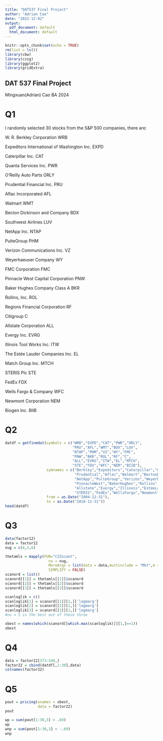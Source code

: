 ```yaml
---
title: "DAT537 Final Project"
author: "Adrian Cao"
date: "2022-12-02"
output:
  pdf_document: default
  html_document: default
---
```


```r
knitr::opts_chunk$set(echo = TRUE)
rm(list = ls())
library(cbw)
library(czzg)
library(ggplot2)
library(gridExtra)
```

## DAT 537 Final Project

Mingxuan(Adrian) Cao BA 2024

\newpage

# Q1

I randomly selected 30 stocks from the S&P 500 companies, there are:

W. R. Berkley Corporation WRB

Expeditors International of Washington Inc. EXPD

Caterpillar Inc. CAT

Quanta Services Inc. PWR

O'Reilly Auto Parts ORLY

Prudential Financial Inc. PRU

Aflac Incorporated AFL

Walmart WMT

Becton Dickinson and Company BDX

Southwest Airlines LUV

NetApp Inc. NTAP

PulteGroup PHM

Verizon Communications Inc. VZ

Weyerhaeuser Company WY

FMC Corporation FMC

Pinnacle West Capital Corporation PNW

Baker Hughes Company Class A BKR

Rollins, Inc. ROL

Regions Financial Corporation RF

Citigroup C

Allstate Corporation ALL

Evergy Inc. EVRG

Illinois Tool Works Inc. ITW

The Estée Lauder Companies Inc. EL

Match Group Inc. MTCH

STERIS Plc STE

FedEx FDX

Wells Fargo & Company WFC

Newmont Corporation NEM

Biogen Inc. BIIB

# Q2

```r
datdf = getfinmdat(symbols = c("WRB","EXPD","CAT","PWR","ORLY",
                               "PRU","AFL","WMT","BDX","LUV",
                               "NTAP","PHM","VZ","WY","FMC",
                               "PNW","BKR","ROL","RF","C",
                               "ALL","EVRG","ITW","EL","MTCH",
                               "STE","FDX","WFC","NEM","BIIB"),
                   symnames = c("Berkley","Expeditors","Caterpillar","Quanta","OReilly",
                                "Prudential","Aflac","Walmart","BectonDickinson","Southwest",
                                "NetApp","PulteGroup","Verizon","Weyerhaeuser","FMC",
                                "PinnacleWest","BakerHughes","Rollins","Regions","Citigroup",
                                "Allstate","Evergy","Illinois","EstéeLauder","Match",
                                "STERIS","FedEx","WellsFargo","Newmont","Biogen"),
                   from = as.Date("2004-12-31"),
                   to = as.Date("2018-12-31"))
head(datdf)
```

# Q3

```r
data(factor12)
data = factor12
nug = c(4,5,6)

thetamls = mapply(FUN="CZZscant",
                    nu = nug,
                    MoreArgs = list(data = data,mustinclude = "Mkt",m = 2000,nclust = 4),
                    SIMPLIFY = FALSE)
scanord = list()
scanord[[1]] = thetamls[[1]]$scanord
scanord[[2]] = thetamls[[2]]$scanord
scanord[[3]] = thetamls[[3]]$scanord

scanloglik = c()
scanloglik[1] = scanord[[1]][1,]['logmarg']
scanloglik[2] = scanord[[2]][1,]['logmarg']
scanloglik[3] = scanord[[3]][1,]['logmarg']
#nu = 5 is the best out of these three

xbest = names(which(scanord[[which.max(scanloglik)]][1,]==1))
xbest
```

# Q4

```r
data = factor12[373:540,]
factor22 = cbind(datdf[,1:30],data)
colnames(factor22)
```
# Q5
```r
pout = pricing(xnames = xbest,
               data = factor22)
pout

wp = sum(pout[1:30,3] > .69)
wp
wnp = sum(pout[1:30,3] < -.69)
wnp
```

